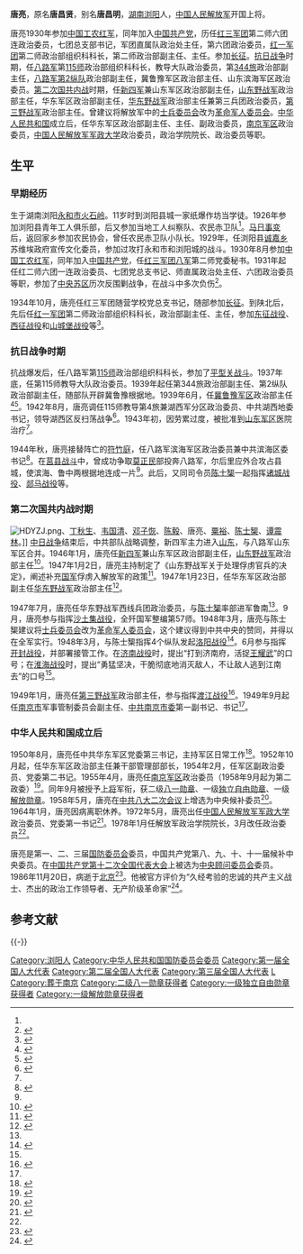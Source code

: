 {{Infobox Officeholder
|圖像    =  tangliang.jpg
|圖像大小= 200px
|圖像說明= 唐亮像
|order1        = 
|office1       = 第一任[[中国人民解放军南京军区|中国人民解放军南京军区]]（第二）政治委员
|term_start4   = 1955年3月
|term_end4     = 1964年1月
|predecessor4  = 
|successor4    = [[肖望东|肖望东]]
|1blankname4   = 司令员
|1namedata4    = [[许世友|许世友]]
|姓名    = 唐亮
|原名    = 唐昌贤
|字      = 
|号      = 
|其他姓名= 
|性別    = 男
|籍貫    = 
|出生日期= [[同治|同治]]二年（1910年）5月7日
|出生地點= {{QING}}[[湖南|湖南]][[浏阳|浏阳]][[永和市|永和市]]
|逝世日期= {{Death date and age|1986|11|20|1910|6|13}}
|逝世地點= {{CHN}}[[北京市|北京市]]
|居處    = 
|政黨    = {{CPC}}
|職業    = 军人
|父母    = 
|配偶    = 张锐
|子女    = 唐军辉、唐军光、唐军凯、唐军严、唐东原<ref>{{cite web |author=蒲德生 |title=开国上将与夫人 |url=http://club.china.com/data/thread/1011/2710/98/11/9_1.html |publisher=中华网 |date=2010-03-24 |accessdate=2015-06-26 |deadurl=yes |archiveurl=https://web.archive.org/web/20150222125258/http://club.china.com/data/thread/1011/2710/98/11/9_1.html |archivedate=2015-02-22 }}</ref>
|親屬    = 
|國籍    = {{PRC}}
|宗教信仰= [[社会主义|社会主义]]<br>[[共产主义|共产主义]]
|學歷    = 
|母校    = 
|網站    = 
|簽名    = 
|腳註    =
|別名    = 
|rank    = [[中国人民解放军上将|中国人民解放军上将]]（1955年）
|效忠    = {{CPC}}
|服務    = {{flagicon image|中國工農紅軍軍旗.svg}} [[中国工农红军|中国工农红军]]<br />{{Flagicon image|Flag of the Republic of China Army.svg}} [[国民革命军第十八集团军|国民革命军第十八集团军]]<br />{{PLA}}
|戰爭 = [[第一次国共内战|第一次国共内战]]<br />[[中国抗日战争|中国抗日战争]]<br />[[第二次国共内战|第二次国共内战]]
|服役期間= 1930年-1982年 
|階級    = 
|隊      = 
|獲獎    = 二级八一勋章 <br> 一级独立自由勋章 <br> 一级解放勋章
}}
'''唐亮'''{{BD|1910年|6月13日|1986年|11月20日|catIdx=T}}，原名'''唐昌贤'''，别名'''唐昌明'''，[[湖南|湖南]][[浏阳|浏阳]]人，[[中国人民解放军|中国人民解放军]]开国上将。

唐亮1930年参加[[中国工农红军|中国工农红军]]，同年加入[[中国共产党|中国共产党]]，历任[[红三军团|红三军团]]第二师六团连政治委员，七团总支部书记，军团直属队政治处主任，第六团政治委员，[[红一军团|红一军团]]第二师政治部组织科科长，第二师政治部副主任、主任。参加[[长征|长征]]。[[抗日战争|抗日战争]]时期，任[[八路军|八路军]]第[[115师|115师]]政治部组织科科长，教导大队政治委员，第[[344旅|344旅]]政治部副主任，[[八路军第2纵队|八路军第2纵队]]政治部副主任，冀鲁豫军区政治部主任、山东滨海军区政治委员。[[第二次国共内战|第二次国共内战]]时期，任[[新四军|新四军]]兼山东军区政治部副主任，[[山东野战军|山东野战军]]政治部主任，华东军区政治部副主任，[[华东野战军|华东野战军]]政治部主任兼第三兵团政治委员，[[第三野战军|第三野战军]]政治部主任。曾建议将解放军中的[[士兵委员会|士兵委员会]]改为[[革命军人委员会|革命军人委员会]]。[[中华人民共和国|中华人民共和国]]成立后，任华东军区政治部副主任、主任、副政治委员，[[南京军区|南京军区]]政治委员，[[中国人民解放军军政大学|中国人民解放军军政大学]]政治委员，政治学院院长、政治委员等职。

== 生平 ==
=== 早期经历 ===
生于湖南浏阳[[永和市|永和市]][[火石岭|火石岭]]。11岁时到浏阳县城一家纸爆作坊当学徒。1926年参加浏阳县青年工人俱乐部，后又参加当地工人纠察队、农民赤卫队<ref name="欧阳青"/>。[[马日事变|马日事变]]后，返回家乡参加农民协会，曾任农民赤卫队小队长。1929年，任浏阳县[[诚嘉乡|诚嘉乡]]苏维埃政府宣传文化委员，参加过攻打永和市和浏阳城的战斗。1930年8月参加[[中国工农红军|中国工农红军]]，同年加入[[中国共产党|中国共产党]]，任[[红三军团|红三军团]][[中国工农红军第八军|八军]]第二师党委秘书。1931年起任红二师六团一连政治委员、七团党总支书记、师直属政治处主任、六团政治委员等职，参加了[[中央苏区|中央苏区]]历次反围剿战争，在战斗中多次负伤<ref name="gf">{{Cite web|url = http://cpc.people.com.cn/GB/64162/126778/127857/7538776.html|title = 唐亮|accessdate = 2015-06-26|publisher = 中国共产党新闻网|archive-date = 2019-01-05|archive-url = https://web.archive.org/web/20190105210811/http://cpc.people.com.cn/GB/64162/126778/127857/7538776.html|dead-url = no}}</ref>。

1934年10月，唐亮任红三军团随营学校党总支书记，随部参加[[长征|长征]]。到陕北后，先后任[[红一军团|红一军团]]第二师政治部组织科科长，政治部副主任、主任，参加[[东征战役|东征战役]]、[[西征战役|西征战役]]和[[山城堡战役|山城堡战役]]等<ref>{{cite book |title=中国二十世纪纪事本末 |volume = 附卷·人物 |editor = 周鸿、朱汉国 主编 |location = 济南 |publisher=山东人民出版社 |year=2000 |page = 621 |ISBN = 7-209-02403-4}}</ref>。

=== 抗日战争时期 ===
抗战爆发后，任八路军第[[115师|115师]]政治部组织科科长，参加了[[平型关战斗|平型关战斗]]。1937年底，任第115师教导大队政治委员。1939年起任第344旅政治部副主任、第2纵队政治部副主任，随部队开辟冀鲁豫根据地。1939年6月，任[[冀鲁豫军区|冀鲁豫军区]]政治部主任<ref>{{cite book |author=《中国人民解放军军史》编写组 |title=《中国人民解放军军史》 |volume = 第二卷 |year=2010 |publisher=军事科学出版社|page = 137 |ISBN = 978-7-80237-381-5}}</ref><ref>{{cite book |author=张明金、刘立勤 |title=中国人民解放军历史上的200个军区 |year=2010 |publisher=解放军文艺出版社 |location=北京 |page = 112 |ISBN = 978-7-5033-2252-5}}</ref>。1942年8月，唐亮调任115师教导第4旅兼湖西军分区政治委员、中共湖西地委书记，领导湖西区反扫荡战争<ref>{{cite book |author=王辅 |title=日军侵华战争 Volume3|location = 沈阳 |publisher=辽宁人民出版社 |year=2015 |page = 1454 |ISBN = 978-7-205-08145-4 }}</ref>。1943年初，因劳累过度，被批准到[[山东军区|山东军区]]医院治疗<ref name="jlz"/>。

1944年秋，唐亮接替阵亡的[[符竹庭|符竹庭]]，任八路军滨海军区政治委员兼中共滨海区委书记<ref name="jlz">{{cite book|author=《中国人民解放军高级将领传编审委员会》，中国中共党史人物研究会编|title=中国人民解放军高级将领传|volume=第11卷|year=2007|location=北京|publisher=解放军出版社|pages=275-328|isbn=7-5065-5287-6}}</ref>。在[[莒县战斗|莒县战斗]]中，曾成功争取[[莫正民|莫正民]]部投奔八路军，尔后里应外合攻占县城，使滨海、鲁中两根据地连成一片<ref name="gf"/>。此后，又同司令员[[陈士榘|陈士榘]]一起指挥[[诸城战役|诸城战役]]、[[郯马战役|郯马战役]]等。

=== 第二次国共内战时期 ===
[[File:HDYZJ.png|thumb]]、[[丁秋生|丁秋生]]、[[韦国清|韦国清]]、[[邓子恢|邓子恢]]、[[陈毅|陈毅]]、唐亮、[[粟裕|粟裕]]、[[陈士榘|陈士榘]]、[[谭震林|谭震林]]。]]
[[中国抗日战争|中日战争]]结束后，中共部队战略调整，新四军主力进入[[山东军区|山东]]，与八路军山东军区合并。1946年1月，唐亮任[[新四军|新四军]]兼山东军区政治部副主任，[[山东野战军|山东野战军]]政治部主任<ref>{{cite book|title=国之栋梁|author=刘清芳|location=保定|publisher=河北大学出版社|year=2012|pages=204|isbn=978-7-5666-0110-0}}</ref>。1947年1月2日，唐亮主持制定了《山东野战军关于处理俘虏官兵的决定》，阐述补充[[中華民國國軍|国军]]俘虏入解放军的政策<ref name="欧阳青">{{cite book |author=欧阳青 |title=大授衔：1955共和国将帅授衔档案|year=2011|publisher=长城出版社 |location=北京|pages=389-391|isbn=978-7-5483-0058-8}}</ref>。1947年1月23日，任华东军区政治部副主任[[华东野战军|华东野战军]]政治部主任<ref>{{cite book|author=南京军区《第三野战军战史》编辑室|title=中国人民解放军第三野战军战史|location=北京|publisher=解放军出版社|year=1999|pages=89|isbn=978-7-5065-5397-1}}</ref>。

1947年7月，唐亮任华东野战军西线兵团政治委员，与[[陈士榘|陈士榘]]率部进军鲁南<ref name="jlz"/>。9月，唐亮参与指挥[[沙土集战役|沙土集战役]]，全歼国军整编第57师。1948年3月，唐亮与陈士榘建议将[[士兵委员会|士兵委员会]]改为[[革命军人委员会|革命军人委员会]]，这个建议得到中共中央的赞同，并得以在全军实行。1948年3月，与陈士榘指挥4个纵队发起[[洛阳战役|洛阳战役]]<ref>{{Cite book|author=汪朝光|title=中国近代通史第十卷：中国命运的决战（1945-1949）|year=2013|publisher=江苏人民出版社|pages=356|isbn=978-7-2140-8098-1}}</ref>。6月参与指挥[[豫东战役|开封战役]]，并部署接管工作。在[[济南战役|济南战役]]时，提出“打到济南府，活捉[[王耀武|王耀武]]”的口号；在[[淮海战役|淮海战役]]时，提出“勇猛坚决，干脆彻底地消灭敌人，不让敌人逃到江南去”的口号<ref name="欧阳青"/>。

1949年1月，唐亮任[[第三野战军|第三野战军]]政治部主任，参与指挥[[渡江战役|渡江战役]]<ref>{{cite book|author=《中国人民解放军军史》编写组|title=中国人民解放军军史：第三卷|year=2010|publisher=军事科学出版社|pages=325|isbn=978-7-80237-381-5}}</ref>。1949年9月起任[[南京市|南京市]]军事管制委员会副主任、[[中共南京市委|中共南京市委]]第一副书记、书记<ref name="gf"/>。

=== 中华人民共和国成立后 ===
1950年8月，唐亮任中共华东军区党委第三书记，主持军区日常工作<ref name="bkqs">{{cite book |editor = 宋时轮 |title=《[[中国大百科全书|中国大百科全书]]》|volume=军事II|pages=1005|year=1989|location=北京 |publisher = 中国大百科全书出版社 |ISBN = 978-7-5000-0247-5}}</ref>。1952年10月起，任华东军区政治部主任兼干部管理部部长，1954年2月，任军区副政治委员、党委第二书记。1955年4月，唐亮任[[南京军区|南京军区]]政治委员（1958年9月起为第二政委）<ref>{{cite book|author=《中国人民解放军军史》编写组|title=中国人民解放军军史：第五卷|year=2011|publisher=军事科学出版社|pages=21|isbn=978-7-80237-427-0}}</ref>。同年9月被授予[[中国人民解放军上将|上将]]军衔，获二级[[八一勋章_(1955年)|八一勋章]]、一级[[独立自由勋章|独立自由勋章]]、一级[[解放勋章|解放勋章]]。1958年5月，唐亮在[[中共八大二次会议|中共八大二次会议]]上增选为中央候补委员<ref>{{Cite web|url=http://dangshi.people.com.cn/GB/170835/178594/178595/10696406.html|title=“把我从中央委员候选名单里划去”--记唐亮上将|publisher=中国共产党新闻网|accessdate=2015-06-26|archive-date=2019-05-18|archive-url=https://web.archive.org/web/20190518102253/http://dangshi.people.com.cn/GB/170835/178594/178595/10696406.html|dead-url=no}}</ref>。1964年1月，唐亮因病离职休养。1972年5月，唐亮出任[[中国人民解放军军政大学|中国人民解放军军政大学]]政治委员、党委第一书记<ref>{{cite book|author=《中国人民解放军军史》编写组|title=中国人民解放军军史：第六卷|year=2011|publisher=军事科学出版社|pages=249|isbn=978-7-80237-427-0}}</ref>。1978年1月任解放军政治学院院长，3月改任政治委员<ref name="jlz"/>。

唐亮是第一、二、三届[[中华人民共和国国防委员会|国防委员会]]委员，中国共产党第八、九、十、十一届候补中央委员。在[[中国共产党第十二次全国代表大会|中国共产党第十二次全国代表大会]]上被选为[[中央顾问委员会|中央顾问委员会]]委员。1986年11月20日，病逝于[[北京|北京]]<ref>{{cite book| language = zh-hans|author= 星火燎原编辑部 |title=中国人民解放军将帅名录|volume=第一卷|year=2007|publisher=解放军出版社 |location=北京|isbn=7-5065-5031-8| pages = 134}}</ref>。他被官方评价为“久经考验的忠诚的共产主义战士、杰出的政治工作领导者、无产阶级革命家”<ref>{{cite web|url=http://dangshi.people.com.cn/GB/170835/178594/178595/10687665.html|title=久经考验的忠诚共产主义战士、杰出的政治工作领导者唐亮同志在京逝世 党和国家领导人及驻京部队指战员向他的遗体告别|publisher=人民日报|date=1986-12-03|accessdate=2015-06-25|archive-date=2016-03-04|archive-url=https://web.archive.org/web/20160304091632/http://dangshi.people.com.cn/GB/170835/178594/178595/10687665.html|dead-url=no}}</ref>。

== 参考文献 ==
{{Reflist|30em}}

{{-}}
{{中国人民解放军开国上将}}

{{DEFAULTSORT:T}}
[[Category:浏阳人|Category:浏阳人]]
[[Category:中华人民共和国国防委员会委员|Category:中华人民共和国国防委员会委员]]
[[Category:第一届全国人大代表|Category:第一届全国人大代表]]
[[Category:第二届全国人大代表|Category:第二届全国人大代表]]
[[Category:第三届全国人大代表|Category:第三届全国人大代表]]  
[[Category:唐姓|L]]
[[Category:葬于南京|Category:葬于南京]]
[[Category:二级八一勋章获得者|Category:二级八一勋章获得者]]
[[Category:一级独立自由勋章获得者|Category:一级独立自由勋章获得者]]
[[Category:一级解放勋章获得者|Category:一级解放勋章获得者]]
